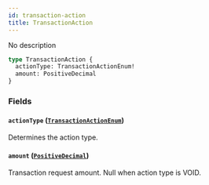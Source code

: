```yaml
---
id: transaction-action
title: TransactionAction
---
```



No description

```graphql
type TransactionAction {
  actionType: TransactionActionEnum!
  amount: PositiveDecimal
}
```


### Fields

#### `actionType` ([`TransactionActionEnum`](../../../developer/api-reference/enums/transaction-action-enum))

Determines the action type.


#### `amount` ([`PositiveDecimal`](../../../developer/api-reference/scalars/positive-decimal))

Transaction request amount. Null when action type is VOID.




